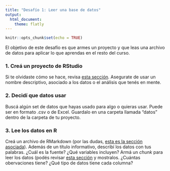 ```yaml
---
title: "Desafío 1: Leer una base de datos"
output: 
  html_document:
    theme: flatly
---
```


```r
knitr::opts_chunk$set(echo = TRUE)
```

El objetivo de este desafío es que armes un proyecto y que leas una archivo de datos para aplicar lo que aprendas en el resto del curso. 


### 1. Creá un proyecto de RStudio

Si te olvidaste cómo se hace, revisa [esta sección](02-proyectos.html). Asegurate de usar un nombre descriptivo, asociado a los datos o el análisis que tenés en mente. 

### 2. Decidí que datos usar

Buscá algún set de datos que hayas usado para algo o quieras usar. Puede ser en formato .csv o de Excel. Guardalo en una carpeta llamada "datos" dentro de la carpeta de tu proyecto.

### 3. Lee los datos en R 

Creá un archivo de RMarkdown (por las dudas, [esta es la sección asociada](03-reportes-I.html)). Además de un título informativo, describí los datos con tus palabras. ¿Cuál es la fuente? ¿Qué variables incluyen? Armá un *chunk* para leer los datos (podés revisar [esta sección](04-lectura-datos.html) y mostralos. ¿Cuántas obervaciones tiene? ¿Qué tipo de datos tiene cada columna?  




